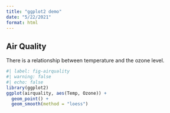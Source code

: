 ```yaml
---
title: "ggplot2 demo"
date: "5/22/2021"
format: html
---
```


## Air Quality

There is a relationship between temperature and the ozone level.

```r
#| label: fig-airquality
#| warning: false
#| echo: false
library(ggplot2)
ggplot(airquality, aes(Temp, Ozone)) + 
  geom_point() + 
  geom_smooth(method = "loess")
```
